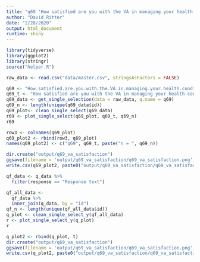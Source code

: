 ```yaml
---
title: "q69 'How satisfied are you with the VA in managing your health condition?'"
author: "David Ritter"
date: "2/28/2020"
output: html_document
runtime: shiny
---
```


```r
library(tidyverse)
library(ggplot2)
library(stringr)
source("helper.R")
```

```r
raw_data <- read.csv("data/master.csv", stringsAsFactors = FALSE)
```

```r
q69 <- "How.satisfied.are.you.with.the.VA.in.managing.your.health.condition."
q69_t <- "How satisfied are you with the VA in managing your health condition?"
q69_data <- get_single_selection(data = raw_data, q.name = q69)
q69_n <- length(unique(q69_data$id))
q69_plot<- clean_single_select(q69_data)
r69 <- plot_single_select(q69_plot, q69_t, q69_n)
r69
```

```r
row3 <- colnames(q69_plot)
q69_plot2 <- rbind(row3, q69_plot)
names(q69_plot2) <- c("q69", q69_t, paste("n = ", q69_n))
```

```r
dir.create("output/q69_va_satisfaction")
ggsave(filename = 'output/q69_va_satisfaction/q69_va_satisfaction.png', plot = r69, device = 'png')
write.csv(q69_plot2, paste0("output/q69_va_satisfaction/q69_va_satisfaction_", q69_n,".csv"), row.names=F)
```







```r
qf_data <- q_data %>%
  filter(response == "Response text")
```

```r
qf_all_data <- 
  qf_data %>%
  inner_join(q_data, by = "id")
qf_n <- length(unique(qf_all_data$id))
q_plot <- clean_single_select_y(qf_all_data)
r <- plot_single_select_y(q_plot)
r
```

```r
q_plot2 <- rbind(q_plot, t)
dir.create("output/q69_va_satisfaction")
ggsave(filename = 'output/q69_va_satisfaction/q69_va_satisfaction.png', plot = r, device = 'png')
write.csv(q_plot2, paste0("output/q69_va_satisfaction/q69_va_satisfaction_", qf_n,".csv"), row.names=F)
```

